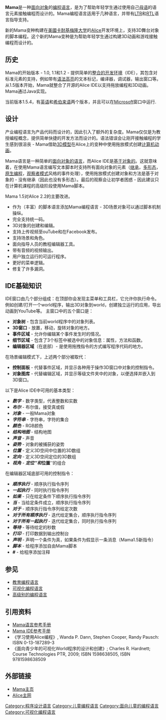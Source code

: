 {{Orphan|time=2016-12-17T12:34:50+00:00}}

{{Infobox Software
| name = Mama
| screenshot = 
| caption = Mama development environment
| author = [http://www.eytam.com Eytam Computer Science]
| latest release version = 1.5.2
| latest release date = 2010年2月22日
| written in	 = [[Java_(language)|Java]]
| genre = Educational
| operating system = Microsoft Windows
| status		 = 活躍的
| license = Proprietary
| website = http://www.eytam.com/mama
}}
'''Mama'''是一种[[面向对象|面向对象]]的[[编程语言|编程语言]]，是为了帮助年轻学生通过使用自己[[母语|母语]]的语言元素接触编程而设计的。Mama编程语言适用于几种语言，并带有[[LTR|LTR]]和[[RTL|RTL]]语言指导支持。

新的Mama变种构建在[[美國|美國]][[卡耐基梅隆大学|卡耐基梅隆大学]]的[[Alice_(software)|Alice]]开发环境上，支持3D舞台对象的脚本编程。这个新的Mama变种是为帮助年轻学生通过构建3D动画和游戏接触编程而设计的。

==历史==
Mama的开始版本 - 1.0, 1.1和1.2 - 提供简单的[[整合的开发环境|整合的开发环境]]（IDE），其包含对标准元素的支持，例如带有[[语法高亮|语法高亮]]的文本标记，编译器，调试器，输出窗口等。从1.5版本开始，Mama就整合了开源的Alice IDE以支持拖放编程和3D动画。Mama通过Java实现。

当前版本1.5.4，有[[英语|英语]]和[[希伯来语|希伯来语]]两个版本，并且可以在[[Microsoft|Microsoft]]窗口中运行.

==设计==
产业编程语言为产品代码而设计的，因此引入了额外的复杂度。Mama仅仅是为教授编程概念，提供简单快捷的开发方法而设计的。语法错误会让刚开接触编程的学生感到很沮丧 - Mama借助[[3D_computer_graphics|3D模型]]在Alice上的变种中使用拖放模式创建[[计算机动画|计算机动画]]。

Mama语言是一种简单的[[object-oriented_programming|面向对象的语言]]，而Alice IDE是[[基于对象的|基于对象的]]。这就意味着，在使用Mama语言编写文本脚本时支持所有面向对象的元素（[[继承|继承]]，[[多形态|多形态]]，[[原生编程|原生编程]]，[[观察者模式|观察者模式]]风格的事件处理），使用拖放模式创建对象和方法是基于对象的 - 没有继承（因此也没有多形态）。最后的观察会让初学者困惑 - 因此建议只在计算机课程的高级阶段使用Mama脚本。

Mama 1.5对Alice 2.2的主要改进。
* 作为（丰富）的脚本语言添加Mama编程语言 - 3D场景对象可以通过脚本机制操纵。
* 完全支持统一码。
* 3D对象的创建和编辑。
* 支持上传视频至ouTube和在Facebook发布。
* 支持场景和角色。
* 面向指导人员的教程编辑器工具。
* 带有音频的视频输出。
* 用户独立运行的可运行程序。
* 更好的菜单逻辑。
* 修复了许多漏洞。

== IDE基础知识==
IDE窗口由几个部分组成：在顶部你会发现主菜单和工具栏，它允许你执行命令。例如创建/打开一个world程序，输出3D对象到world，创建独立运行的应用，导出动画到YouTube等。
<!-- 檔案不存在 [[image:screen_ui_parts.jpg|width=750]] -->
主窗口中的五个窗口是：
* '''对象树''' - 包含当前world程序中的对象列表。
* '''3D窗口''' - 放置，移动，旋转对象的地方。
* '''事件区域''' - 允许你编辑某个事件发生时的情况。
* '''细节区域''' - 包含了3个标签中被选中的对象信息：属性，方法和函数。
* '''编辑器区域'''（在底部）- 是使用拖拽指令的方式编写程序代码的地方。
在场景编辑模式下，上述两个部分被取代：
* '''控制面板''' - 代替事件区域，并显示各种用于操作3D窗口中对象的控制指令。
* '''对象图库''' - 代替编辑区域，并显示等级文件夹中的对象，以便选择并嵌入到3D窗口。
以下是Alice IDE中可用的基本类型：
* '''''数字''''' - 数字类型，代表整数和实数
* '''''布尔''''' - 布尔值，接受真或假
* '''''对象''''' - 一般Mama对象
* '''''字符串''''' - 字符串，字符的集合
* '''''颜色''''' - RGB颜色
* '''''结构地图''''' - 结构地图
* '''''声音''''' - 声音
* '''''姿势''''' - 对象的被捕获的姿势
* '''''位置''''' - 定义3D空间中位置的3D数组
* '''''定向''''' - 定义3D空间定位的3D数组
* '''''视角''''' - '''''定位'''''和'''''位置'''''的组合
在编辑器区域底部可用的控制指令：
* '''''顺序执行''''' - 顺序执行指令序列
* '''''一起执行''''' - 同时执行指令序列
* '''''如果''''' - 只在给定条件下顺序执行指令序列
* '''''当''''' - 当给定条件成立，顺序执行指令序列
* '''''对于''''' - 顺序执行指令序列给定次数
* '''''对于所有顺序执行''''' - 迭代给定集合，顺序执行指令序列
* '''''对于所有一起执行''''' - 迭代给定集合，同时执行指令序列
* '''''等待''''' - 等待给定的秒数
* '''''打印''''' - 打印数据到输出控制台
* '''''声明''''' - 声明一个条件为真，如果条件为假显示一条消息（Mama1.5新指令）
* '''''脚本''''' - 给程序添加自由Mama脚本
* '''''#''''' - 给程序添加注释

==参见==
* [[教育编程语言|教育编程语言]]
* [[可视化编程语言|可视化编程语言]]
* [[高级别的编程语言|高级别的编程语言]]

==引用资料==
<div class="references-small">
<references/>
* [https://web.archive.org/web/20110205232726/http://en.eytam.com/mama/mama_reference Mama语言参考手册] 
* [https://web.archive.org/web/20110710212847/http://en.eytam.com/mama/ide_reference_mama Mama IDE参考手册] 
* 《学习使用Alice编程》, Wanda P. Dann, Stephen Cooper, Randy Pausch:  ISBN 0-13-187289-3
* 《面向青少年的可视化World程序的设计和创建》; Charles R. Hardnett; Course Technologies PTR, 2009; ISBN 1598638505, ISBN 9781598638509
</div>

==外部链接==
* [http://www.eytam.com/mama Mama主页] {{Wayback|url=http://www.eytam.com/mama |date=20201127015259 }}
* [http://www.alice.org/ Alice主网] {{Wayback|url=http://www.alice.org/ |date=20081205111535 }}

[[Category:程序设计语言|Category:程序设计语言]]
[[Category:儿童编程语言|Category:儿童编程语言]]
[[Category:面向儿童的编程语言|Category:面向儿童的编程语言]]
[[Category:可视化编程语言|Category:可视化编程语言]]